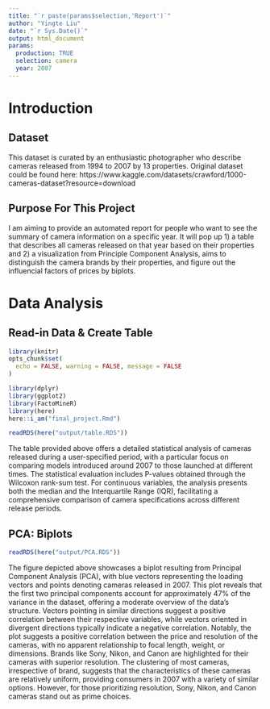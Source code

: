 ```yaml
---
title: "`r paste(params$selection,'Report')`"
author: "Yingte Liu"
date: "`r Sys.Date()`"
output: html_document
params:
  production: TRUE
  selection: camera
  year: 2007
---
```


# Introduction

## Dataset
This dataset is curated by an enthusiastic photographer who describe cameras released from 1994 to 2007 by 13 properties. Original dataset could be found here: https://www.kaggle.com/datasets/crawford/1000-cameras-dataset?resource=download

## Purpose For This Project
I am aiming to provide an automated report for people who want to see the summary of camera information on a specific year. It will pop up 1) a table that describes all cameras released on that year based on their properties and 2) a visualization from Principle Component Analysis, aims to distinguish the camera brands by their properties, and figure out the influencial factors of prices by biplots.

# Data Analysis
## Read-in Data & Create Table

```r
library(knitr)
opts_chunk$set(
  echo = FALSE, warning = FALSE, message = FALSE
)
```

```r
library(dplyr)
library(ggplot2)
library(FactoMineR)
library(here)
here::i_am("final_project.Rmd")
```
```r
readRDS(here("output/table.RDS"))
```

The table provided above offers a detailed statistical analysis of cameras released during a user-specified period, with a particular focus on comparing models introduced around 2007 to those launched at different times. The statistical evaluation includes P-values obtained through the Wilcoxon rank-sum test. For continuous variables, the analysis presents both the median and the Interquartile Range (IQR), facilitating a comprehensive comparison of camera specifications across different release periods.

## PCA: Biplots
```r
readRDS(here("output/PCA.RDS"))
```
The figure depicted above showcases a biplot resulting from Principal Component Analysis (PCA), with blue vectors representing the loading vectors and points denoting cameras released in 2007. This plot reveals that the first two principal components account for approximately 47% of the variance in the dataset, offering a moderate overview of the data's structure. Vectors pointing in similar directions suggest a positive correlation between their respective variables, while vectors oriented in divergent directions typically indicate a negative correlation. Notably, the plot suggests a positive correlation between the price and resolution of the cameras, with no apparent relationship to focal length, weight, or dimensions. Brands like Sony, Nikon, and Canon are highlighted for their cameras with superior resolution. The clustering of most cameras, irrespective of brand, suggests that the characteristics of these cameras are relatively uniform, providing consumers in 2007 with a variety of similar options. However, for those prioritizing resolution, Sony, Nikon, and Canon cameras stand out as prime choices.
